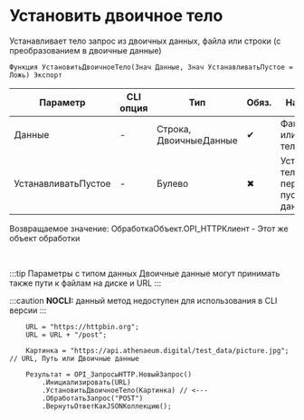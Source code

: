 ﻿---
sidebar_position: 1
---


# Установить двоичное тело 
 Устанавливает тело запрос из двоичных данных, файла или строки (с преобразованием в двоичные данные)



`Функция УстановитьДвоичноеТело(Знач Данные, Знач УстанавливатьПустое = Ложь) Экспорт`

  | Параметр | CLI опция | Тип | Обяз. | Назначение |
  |-|-|-|-|-|
  | Данные | - | Строка, ДвоичныеДанные | &#x2714; | Файл, строка или данные тела запроса |
  | УстанавливатьПустое | - | Булево | &#x2716; | Устанавливает тело даже при передаче пустых данных |

  
  Возвращаемое значение:   ОбработкаОбъект.OPI_HTTPКлиент -  Этот же объект обработки

<br/>

:::tip
Параметры с типом данных Двоичные данные могут принимать также пути к файлам на диске и URL
:::

:::caution
**NOCLI:** данный метод недоступен для использования в CLI версии
:::
<br/>



```bsl title="Пример использования для 1С:Предприятие/OneScript"
    URL = "https://httpbin.org";
    URL = URL + "/post";

    Картинка = "https://api.athenaeum.digital/test_data/picture.jpg"; // URL, Путь или Двоичные данные

    Результат = OPI_ЗапросыHTTP.НовыйЗапрос()
        .Инициализировать(URL)
        .УстановитьДвоичноеТело(Картинка) // <---
        .ОбработатьЗапрос("POST")
        .ВернутьОтветКакJSONКоллекцию();
```
    




